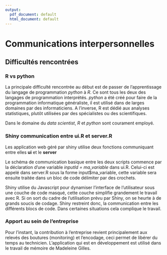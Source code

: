 ```yaml
---
output:
  pdf_document: default
  html_document: default
---
```



# Communications interpersonnelles 

## Difficultés rencontrées

### R vs python

La principale difficulté rencontrée au début est de passer de l'apprentissage du langage de programmation *python* à *R*. Ce sont tous les deux des langages de programmation interprétés.
*python* a été créé pour faire de la programmation informatique généraliste, il est utilisé dans de larges domaines par des informaticiens. A l'inverse, R est dédié aux analyses statistiques, plutôt utilisées par des spécialistes ou des scientifiques.

Dans le domaine du *data scientist*, *R* et *python* sont courament employé.

### Shiny communication entre ui.R et server.R

Les application web géré par shiny utilise deux fonctions communiquant entre elles **ui** et le **server**

Le schéma de communication basique entre les deux scripts commence par la déclaration d'une variable *inputId = ma_variable* dans ui.R.
Celui-ci est appelé dans server.R sous la forme input$ma_variable, cette variable sera ensuite traitée dans un bloc de code délimiter par des crochets.

Shiny utilise du Javascript pour dynamiser l'interface de l'utilisateur sous une couche de code masqué, cette couche simplifie grandement le travail avec R.
Si on sort du cadre de l'utilisation prévu par Shiny, on se heurte à de grands soucis de codage. Shiny restreint donc, la communication entre les différents blocs de code.
Dans certaines situations cela complique le travail.


### Apport au sein de l'entreprise

Pour l'instant, la contribution à l'entreprise revient principalement aux relevés des boutures (monitoring) et l'encodage, ceci permet de libérer du temps au technicien.
L'application qui est en développement est utilisé dans le travail de mémoire de Madeleine Gilles.



